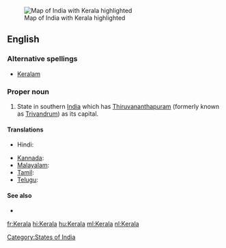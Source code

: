 [[Image:IndiaKerala.png|thumb|Map of India with Kerala highlighted]]
==English==


===Alternative spellings===
*[[Keralam]]

===Proper noun===
{{en-proper noun}}

#State in southern [[India]] which has [[Thiruvananthapuram]] (formerly known as [[Trivandrum]]) as its capital.


====Translations====
{{trans-top|state in southern India}}
* Hindi: {{t+|hi|केरल|sc=Deva|xs=Hindi}}
{{trans-mid}}
* [[Kannada]]: {{t|kn|ಕೇರಳ|sc=Knda}}
* [[Malayalam]]: {{t+|ml|കേരളം|sc=Mlym|xs=Malayalam}}
* [[Tamil]]: {{t|ta|கேரளா|sc=Taml}}
* [[Telugu]]: {{t|te|కేరళ|sc=Telu}}
{{trans-bottom}}

====See also====
*{{pedialite|Kerala}}

[[Category:States of India]]

[[fr:Kerala]]
[[hi:Kerala]]
[[hu:Kerala]]
[[ml:Kerala]]
[[nl:Kerala]]